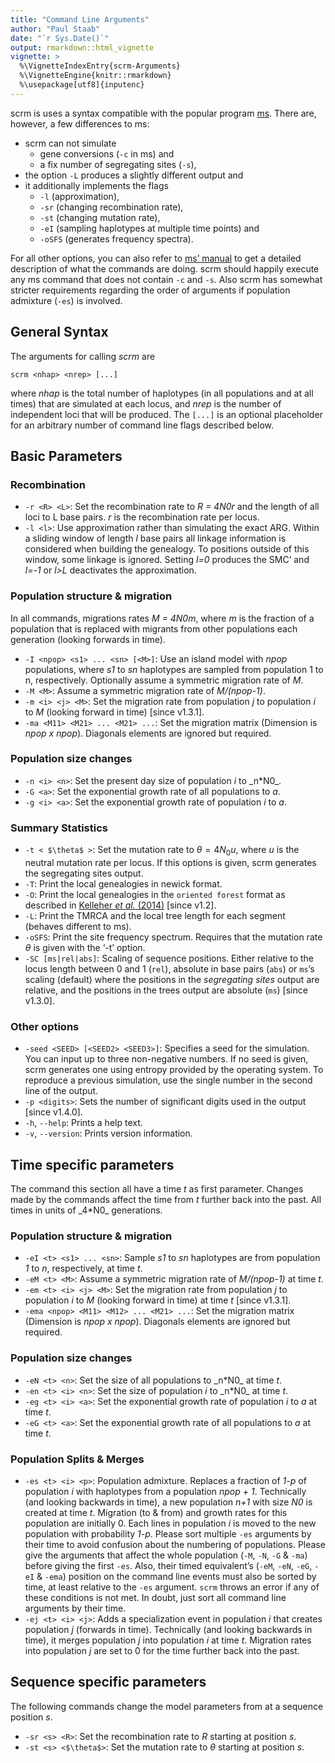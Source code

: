 ```yaml
---
title: "Command Line Arguments"
author: "Paul Staab"
date: "`r Sys.Date()`"
output: rmarkdown::html_vignette
vignette: >
  %\VignetteIndexEntry{scrm-Arguments}
  %\VignetteEngine{knitr::rmarkdown}
  %\usepackage[utf8]{inputenc}
---
```


scrm is uses a syntax compatible with the popular program [ms][1]. There are, however, a few differences to ms: 

* scrm can not simulate 
    * gene conversions (`-c` in ms) and
    * a fix number of segregating sites (`-s`),
* the option `-L` produces a slightly different output and
* it additionally implements the flags 
    * `-l` (approximation), 
    * `-sr` (changing recombination rate), 
    * `-st` (changing mutation rate),
    * `-eI` (sampling haplotypes at multiple time points) and
    * `-oSFS` (generates frequency spectra). 
    
For all other options, you can also refer to [ms' manual][2] to get a detailed description of what the commands are doing. scrm should happily execute any ms command that does not contain `-c` and `-s`. Also scrm has somewhat stricter requirements regarding the order of arguments if population admixture (`-es`) is involved.

## General Syntax
The arguments for calling _scrm_ are

    scrm <nhap> <nrep> [...]

where _nhap_ is the total number of haplotypes (in all populations and at all times) that are simulated at each locus, and _nrep_ is the number of independent loci that will be produced. The `[...]` is an optional placeholder for an arbitrary number of command line flags described below.

## Basic Parameters

### Recombination

* `-r <R> <L>`: Set the recombination rate to _R = 4*N0*r_ and the length of all loci to L base pairs. _r_ is the recombination rate per locus.
* `-l <l>`: Use approximation rather than simulating the exact ARG. Within a sliding window of length _l_ base pairs all linkage information is considered when building the genealogy. To positions outside of this window, some linkage  is ignored. Setting _l=0_ produces the SMC' and _l=-1_ or _l>L_ deactivates the approximation. 

### Population structure & migration
In all commands, migrations rates _M = 4*N0*m_, where _m_ is the fraction of a population that is replaced with migrants from other populations each generation (looking forwards in time).

* `-I <npop> <s1> ... <sn> [<M>]`: Use an island model with _npop_ populations, where _s1_ to _sn_ haplotypes are sampled from population 1 to n, respectively. Optionally assume a symmetric migration rate of _M_.
* `-M <M>`: Assume a symmetric migration rate of _M/(npop-1)_. 
* `-m <i> <j> <M>`: Set the migration rate from population _j_ to population _i_ to _M_ (looking forward in time) [since v1.3.1].
* `-ma <M11> <M21> ... <M21> ...`: Set the migration matrix (Dimension is _npop x npop_). Diagonals elements are ignored but required.  

### Population size changes
* `-n <i> <n>`: Set the present day size of population _i_ to _n*N0_.
* `-G <a>`: Set the exponential growth rate of all populations to _a_.
* `-g <i> <a>`: Set the exponential growth rate of population _i_ to _a_.

### Summary Statistics

* `-t < $\theta$ >`: Set the mutation rate to $\theta = 4N_0u$, where _u_ is the neutral mutation rate per locus. If this options is given, scrm generates the segregating sites output.
* `-T`: Print the local genealogies in newick format.
* `-O`: Print the local genealogies in the `oriented forest` format as described in [Kelleher _et al._ (2014)](http://dx.doi.org/10.1016/j.tpb.2014.05.001) [since v1.2].
* `-L`: Print the TMRCA and the local tree length for each segment (behaves different to ms).
* `-oSFS`: Print the site frequency spectrum. Requires that the mutation rate $\theta$ is given with the '-t' option.
* `-SC [ms|rel|abs]`: Scaling of sequence positions. Either relative to the locus length between 0 and 1 (`rel`), absolute in base pairs (`abs`) or `ms`'s scaling (default) where the positions in the _segregating sites_ output are relative, and the positions in the trees output are absolute (`ms`) [since v1.3.0]. 

### Other options

* `-seed <SEED> [<SEED2> <SEED3>]`: Specifies a seed for the simulation. You can input up to three non-negative numbers. If no seed is given, scrm generates one using entropy provided by the operating system. To reproduce a previous simulation, use the single number in the second line of the output.
* `-p <digits>`: Sets the number of significant digits used in the output [since v1.4.0].
* `-h`, `--help`: Prints a help text.
* `-v`, `--version`: Prints version information.


## Time specific parameters
The command this section all have a time _t_ as first parameter. Changes made by the commands affect the time from _t_ further back into the past. All times in units of _4*N0_ generations.

### Population structure & migration

* `-eI <t> <s1> ... <sn>`: Sample _s1_ to _sn_ haplotypes are from population _1_ to _n_, respectively, at time _t_. 
* `-eM <t> <M>`: Assume a symmetric migration rate of _M/(npop-1)_ at time _t_.
* `-em <t> <i> <j> <M>`: Set the migration rate from population _j_ to population _i_ to _M_ (looking forward in time) at time _t_  [since v1.3.1].
* `-ema <npop> <M11> <M12> ... <M21> ...`: Set the migration matrix (Dimension is _npop x npop_). Diagonals elements are ignored but required.  

### Population size changes

* `-eN <t> <n>`: Set the size of all populations to _n*N0_ at time _t_.
* `-en <t> <i> <n>`: Set the size of population _i_ to _n*N0_ at time _t_. 
* `-eg <t> <i> <a>`: Set the exponential growth rate of population _i_ to _a_ at time _t_.
* `-eG <t> <a>`: Set the exponential growth rate of all populations to _a_ at time _t_.

### Population Splits & Merges

* `-es <t> <i> <p>`: Population admixture. Replaces a fraction of _1-p_ of population _i_ with haplotypes from a population _npop + 1_. Technically (and looking backwards in time), a new population _n+1_ with size _N0_ is created at time _t_. Migration (to & from) and growth rates for this population are initially 0. Each lines in population _i_ is moved to the new population with probability _1-p_. Please sort multiple `-es` arguments by their time to avoid confusion about the numbering of populations. Please give the arguments that affect the whole population (`-M`, `-N`, `-G` & `-ma`) before giving the first `-es`. Also, their timed equivalent's (`-eM`, `-eN`, `-eG`, `-eI` & `-ema`) position on the command line events must also be sorted by time, at least relative to the `-es` argument. 
`scrm` throws an error if any of these conditions is not met. In doubt, just sort all command line arguments by their time.
* `-ej <t> <i> <j>`: Adds a specialization event in population _i_ that creates population _j_ (forwards in time). Technically (and looking backwards in time), it merges population _j_ into population _i_ at time _t_. Migration rates into population _j_ are set to 0 for the time further back into the past.
 
## Sequence specific parameters
The following commands change the model parameters from at a sequence position _s_.

* `-sr <s> <R>`: Set the recombination rate to _R_ starting at position _s_.
* `-st <s> <$\theta$>`: Set the mutation rate to $\theta$ starting at position _s_. 


[1]: http://home.uchicago.edu/~rhudson1/source/mksamples.html
[2]: https://webshare.uchicago.edu/users/rhudson1/Public/ms.folder/msdoc.pdf?ticket=t_DunQ7c99